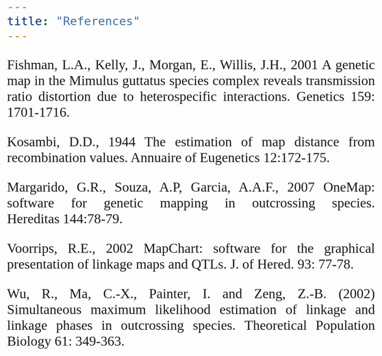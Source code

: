 ```yaml
---
title: "References"
---
```


<style>
body {
text-align: justify;
font-family: Oregon LDO Book;
font-size: 2em
}
</style>

Fishman, L.A., Kelly, J., Morgan, E., Willis, J.H., 2001 A genetic map in the Mimulus guttatus species complex reveals transmission ratio distortion due to heterospecific interactions. Genetics 159: 1701-1716.

Kosambi, D.D., 1944 The estimation of map distance from recombination values. Annuaire of Eugenetics 12:172-175.

Margarido, G.R., Souza, A.P, Garcia, A.A.F., 2007 OneMap: software for genetic mapping in outcrossing species. Hereditas 144:78-79.

Voorrips, R.E., 2002 MapChart: software for the graphical presentation of linkage maps and QTLs. J. of Hered. 93: 77-78.

Wu, R., Ma, C.-X., Painter, I. and Zeng, Z.-B. (2002) Simultaneous maximum likelihood estimation of linkage and linkage phases in outcrossing species. Theoretical Population Biology 61: 349-363.